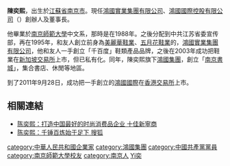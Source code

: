 '''陳奕熙'''{{BD|1967年}}，出生於[[江蘇省|江蘇省]][[南京市|南京市]]。現任[[鴻國實業集團有限公司|鴻國實業集團有限公司]]、[[鴻國國際控股有限公司|鴻國國際控股有限公司]]（{{hkex2|1028}}）創辦人及董事長。

他畢業於[[南京師範大學|南京師範大學]]中文系，那時是在1988年。之後分配到中共江苏省委宣传部，再在1995年，和友人創立前身為[[美麗華鞋業|美麗華鞋業]]、[[五月花鞋業|五月花鞋業]]的，[[鴻國實業集團有限公司|鴻國實業集團有限公司]]，他和友人一手創立「千百度」鞋類產品品牌，之後在2003年成功把鞋業在[[新加坡交易所|新加坡交易所]]上市，但已私有化。同年，陳奕熙旗下[[鴻國集團|鴻國集團]]，創立「[[南京書城|南京書城]]」，集合書店、休閒等地區。

到了2011年9月28日，成功把一手創立的[[鴻國國際|鴻國國際]]在[[香港交易所|香港交易所]]上市。

==相關連結==
*[https://web.archive.org/web/20100409001835/http://www.jstz.org.cn/sjxns/10.htm 陈奕熙：打造中国最好的时尚消费品企业 十佳新寧商]
*[http://business.sohu.com/20090306/n262656044.shtml 陈奕熙：千锤百炼始于足下 搜狐] {{Wayback|url=http://business.sohu.com/20090306/n262656044.shtml |date=20111018013724 }}

{{DEFAULTSORT:Chen陳}}
[[category:中華人民共和國企業家|category:中華人民共和國企業家]]
[[category:鴻國集團|category:鴻國集團]]
[[category:中國共產黨黨員|category:中國共產黨黨員]]
[[category:南京師範大學校友|category:南京師範大學校友]]
[[category:南京人|category:南京人]]
[[category:陳姓|Yi奕]]